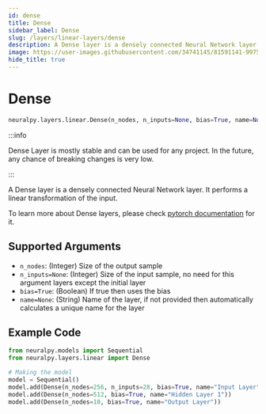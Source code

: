 ```yaml
---
id: dense
title: Dense
sidebar_label: Dense
slug: /layers/linear-layers/dense
description: A Dense layer is a densely connected Neural Network layer. It performs a linear transformation of the input
image: https://user-images.githubusercontent.com/34741145/81591141-99752900-93d9-11ea-9ef6-cc2c68daaa19.png
hide_title: true
---
```


# Dense

```python
neuralpy.layers.linear.Dense(n_nodes, n_inputs=None, bias=True, name=None)
```

:::info

Dense Layer is mostly stable and can be used for any project. In the future, any chance of breaking changes is very low.

:::

A Dense layer is a densely connected Neural Network layer. It performs a linear transformation of the input.

To learn more about Dense layers, please check [pytorch documentation](https://pytorch.org/docs/stable/nn.html?highlight=linear#torch.nn.Linear) for it.

## Supported Arguments

- `n_nodes`: (Integer) Size of the output sample
- `n_inputs=None`: (Integer) Size of the input sample, no need for this argument layers except the initial layer
- `bias=True`: (Boolean) If true then uses the bias
- `name=None`: (String) Name of the layer, if not provided then automatically calculates a unique name for the layer

## Example Code

```python
from neuralpy.models import Sequential
from neuralpy.layers.linear import Dense

# Making the model
model = Sequential()
model.add(Dense(n_nodes=256, n_inputs=28, bias=True, name="Input Layer"))
model.add(Dense(n_nodes=512, bias=True, name="Hidden Layer 1"))
model.add(Dense(n_nodes=10, bias=True, name="Output Layer"))
```
